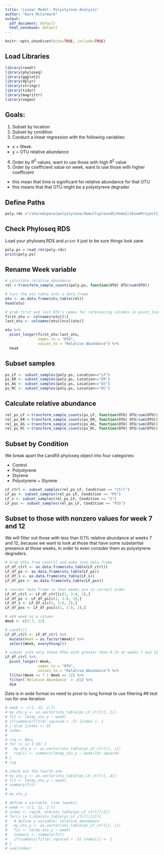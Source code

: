 ```yaml
---
title: 'Linear Model: Polystyrene Analysis'
author: "Kara McCormack"
output:
  pdf_document: default
  html_notebook: default
---
```


```r
knitr::opts_chunk$set(echo=TRUE, include=TRUE)
```

## Load Libraries
```r
library(readr)
library(phyloseq)
library(ggplot2)
library(dplyr)
library(stringr)
library(tidyr)
library(magrittr)
library(vegan)
```

## Goals: 
1. Subset by location
2. Subset by condition
3. Conduct a linear regression with the following variables:
  * x = Week
  * y = OTU relative abundance
4. Order by $R^2$ values, want to use those with high $R^2$ value
5. Order by coefficient value on week, want to use those with higher coefficient
  * this mean that time is significant for relative abundance for that OTU
  * this means that that OTU might be a polystyrene degrader
  

## Define Paths
```r
poly.rds ="/sharedspace/polystyrene/demultiplexed5/dada2/ibiemProject1_subset.rds"
```

## Check Phyloseq RDS
Load your phyloseq RDS and `print` it just to be sure things look sane
```r
poly.ps = read_rds(poly.rds)
print(poly.ps)
```

## Rename Week variable
```r
# calculate relative abundance
rel <-transform_sample_counts(poly.ps, function(OTU) OTU/sum(OTU))

# turn the otu table into a data.frame
otu <- as.data.frame(otu_table(rel))
head(otu)

# grab first and last OTU's names for referencing columns in pivot_longer
first_otu <- colnames(otu)[1]
last_otu <- colnames(otu)[ncol(otu)]

otu %>%
  pivot_longer(first_otu:last_otu, 
               names_to = "OTU", 
               values_to = "Relative Abundance") %>%
  head
```

## Subset samples
```r
ps_LF <- subset_samples(poly.ps, Location=="LF")
ps_ER <- subset_samples(poly.ps, Location=="ER")
ps_AS <- subset_samples(poly.ps, Location=="AS")
ps_RC <- subset_samples(poly.ps, Location=="RC")
```

## Calculate relative abundance
```r
rel_ps_LF <-transform_sample_counts(ps_LF, function(OTU) OTU/sum(OTU))
rel_ps_ER <-transform_sample_counts(ps_ER, function(OTU) OTU/sum(OTU))
rel_ps_AS <-transform_sample_counts(ps_AS, function(OTU) OTU/sum(OTU))
rel_ps_RC <-transform_sample_counts(ps_RC, function(OTU) OTU/sum(OTU))
```


## Subset by Condition
We break apart the Landfill phyloseq object into four categories:

* Control
* Polystyrene
* Styrene
* Polystyrene + Styrene

```r
LF_ctrl <- subset_samples(rel_ps_LF, Condition == "Ctrl")
LF_ps <- subset_samples(rel_ps_LF, Condition == "PS")
LF_s <- subset_samples(rel_ps_LF, Condition == "S")
LF_pss <- subset_samples(rel_ps_LF, Condition == "PSS")
```

## Subset to those with nonzero values for week 7 and 12
We will filter out those with less than 0.1% relative abundance at weeks 7 and 12, because we want to look at those that have some substantial presence at those weeks, in order to even consider them as polystyrene degraders.
```r
# Grab OTUs from control and make into data frame
LF_df_ctrl <- as.data.frame(otu_table(LF_ctrl))
LF_df_ps <- as.data.frame(otu_table(LF_ps))
LF_df_s <- as.data.frame(otu_table(LF_s))
LF_df_pss <- as.data.frame(otu_table(LF_pss))

```

```r
# reorder data frame so that weeks are in correct order
LF_df_ctrl <- LF_df_ctrl[c(1, 3:8, 2),]
LF_df_ps <- LF_df_ps[c(1, 3:8, 2),]
LF_df_s <- LF_df_s[c(1, 3:8, 2),]
LF_df_pss <- LF_df_pss[c(1, 3:8, 2),]
```

```r
# add week as a column
Week <- c(1:7, 12)

# Landfill 
LF_df_ctrl <- LF_df_ctrl %>%
  mutate(Week = as.factor(Week)) %>%
  select(Week, everything())
```

```r
# subset into only those OTUs with greater than 0.1% at weeks 7 and 12
LF_df_ctrl %>%
  pivot_longer(-Week,
               names_to = "OTU", 
               values_to = "Relative Abundance") %>%
  filter(Week == 7 | Week == 12) %>% 
  filter(`Relative Abundance` > .01) %>%
  dim
```
Data is in wide format so need to pivot to long format to use filtering
## test run for one iteration
```r
# week <- c(1, 12, 2:7)
# my_otu_y <- as.vector(otu_table(ps_LF_ctrl)[, 1])
# fit <- lm(my_otu_y ~ week)
# if(summary(fit)$r.squared > .5) {index <- 1
# } else {index <- 0}
# index
# 
# rsq <- NULL
# for (i in 1:10) {
#   my_otu_y <- as.vector(otu_table(ps_LF_ctrl)[, i])
#   rsq[i] <- summary(lm(my_otu_y ~ week))$r.squared
# }
# rsq

# check out the fourth one
# my_otu_y <- as.vector(otu_table(ps_LF_ctrl)[, 4])
# fit <- lm(my_otu_y ~ week)
# summary(fit)
# 
# my_otu_y
```

```r
# define x variable: time (weeks)
# week <- c(1, 12, 2:7)
# index <- rep(0, dim(otu_table(ps_LF_ctrl))[2])
# for(i in 1:dim(otu_table(ps_LF_ctrl))[2]){
#   # define y variable: relative abundance
#   my_otu_y <- as.vector(otu_table(ps_LF_ctrl)[, i])
#   fit <- lm(my_otu_y ~ week)
#   summary <- summary(fit)
#   if(summary(fit)$r.squared > .5) index[i] <- 1
# }
# sum(index)
```


